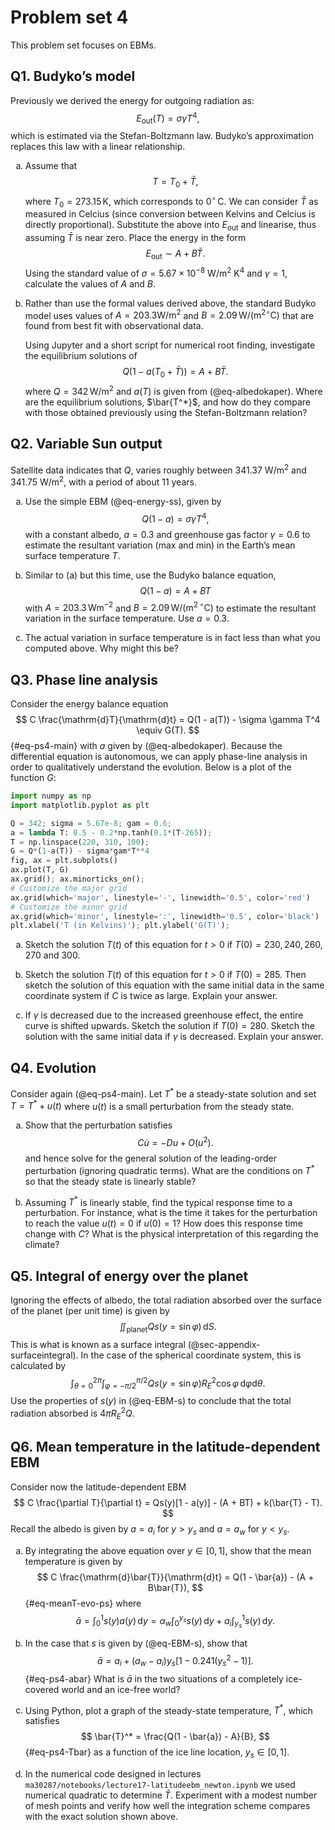 # Problem set 4 {#sec-ps4}

<!-- :::{.callout-tip} -->
<!-- ## Note -->
<!-- This material has not yet been finalised and is still under construction. Once it is covered in lectures, this banner will be replaced. -->
<!-- ::: -->

This problem set focuses on EBMs.

## Q1. Budyko's model {.unnumbered} 

Previously we derived the energy for outgoing radiation as:
$$
E_{\text{out}}(T) = \sigma \gamma T^4, 
$$ 
which is estimated via the Stefan-Boltzmann law. Budyko's approximation replaces this law with a linear relationship.  

a. Assume that 
$$
T = T_0 + \bar{T},
$$ 
where $T_0 = 273.15 \, \mathrm{K}$, which corresponds to $0^\circ \, \mathrm{C}$. We can consider $\bar{T}$ as measured in Celcius (since conversion between Kelvins and Celcius is directly proportional). Substitute the above into $E_{\text{out}}$ and linearise, thus assuming $\bar{T}$ is near zero. Place the energy in the form
$$
E_{\text{out}} \sim A + B\bar{T}.
$$ 
Using the standard value of $\sigma = 5.67 \times 10^{-8}$ W/m<sup>2</sup> K<sup>4</sup> and $\gamma = 1$, calculate the values of $A$ and $B$. 

b. Rather than use the formal values derived above, the standard Budyko model uses values of $A = 203.3 \mathrm{W}/\mathrm{m}^2$ and $B = 2.09 \, \mathrm{W}/(\mathrm{m}^2 {}^\circ \mathrm{C})$ that are found from best fit with observational data. 
	
	Using Jupyter and a short script for numerical root finding, investigate the equilibrium solutions of 
$$
Q(1 - a(T_0 + \bar{T})) = A + B \bar{T}.
$$ 
where $Q = 342 \, \mathrm{W}/\mathrm{m}^2$ and $a(T)$ is given from (@eq-albedokaper). Where are the equilibrium solutions, $\bar{T^*}$, and how do they compare with those obtained previously using the Stefan-Boltzmann relation?

## Q2. Variable Sun output {.unnumbered}

Satellite data indicates that $Q$, varies roughly between 341.37 W/m<sup>2</sup> and 341.75 W/m<sup>2</sup>, with a period of about 11 years.

a. Use the simple EBM (@eq-energy-ss), given by 
$$
Q(1 - a) = \sigma \gamma T^4,
$$ 
with a constant albedo, $a = 0.3$ and greenhouse gas factor $\gamma = 0.6$ to estimate the resultant variation (max and min) in the Earth's mean surface temperature $T$.

b. Similar to (a) but this time, use the Budyko balance equation, 
$$
Q(1 - a) = A + BT
$$ 
with $A = 203.3 \, \mathrm{W} \mathrm{m}^{-2}$ and $B = 2.09 \, \mathrm{W}/(\mathrm{m}^{2} \, {}^\circ \mathrm{C})$ to estimate the resultant variation in the surface temperature. Use $a = 0.3$. 

c. The actual variation in surface temperature is in fact less than what you computed above. Why might this be? 

## Q3. Phase line analysis {.unnumbered}

Consider the energy balance equation 
$$
C \frac{\mathrm{d}T}{\mathrm{d}t} = Q(1 - a(T)) - \sigma \gamma T^4 \equiv G(T).
$$ {#eq-ps4-main}
with $a$ given by (@eq-albedokaper). Because the differential equation is autonomous, we can apply phase-line analysis in order to qualitatively understand the evolution. Below is a plot of the function $G$:

```python
import numpy as np
import matplotlib.pyplot as plt

Q = 342; sigma = 5.67e-8; gam = 0.6;
a = lambda T: 0.5 - 0.2*np.tanh(0.1*(T-265));
T = np.linspace(220, 310, 100);
G = Q*(1-a(T)) - sigma*gam*T**4
fig, ax = plt.subplots()
ax.plot(T, G)
ax.grid(); ax.minorticks_on();
# Customize the major grid
ax.grid(which='major', linestyle='-', linewidth='0.5', color='red')
# Customize the minor grid
ax.grid(which='minor', linestyle=':', linewidth='0.5', color='black')
plt.xlabel('T (in Kelvins)'); plt.ylabel('G(T)');
```

a. Sketch the solution $T(t)$ of this equation for $t > 0$ if $T(0) = 230, 240, 260, 270$ and $300$. 

b. Sketch the solution $T(t)$ of this equation for $t > 0$ if $T(0) = 285$. Then sketch the solution of this equation with the same initial data in the same coordinate system if $C$ is twice as large. Explain your answer. 

c. If $\gamma$ is decreased due to the increased greenhouse effect, the entire curve is shifted upwards. Sketch the solution if $T(0) = 280$. Sketch the solution with the same initial data if $\gamma$ is decreased. Explain your answer.

## Q4. Evolution {.unnumbered}

Consider again (@eq-ps4-main). Let $T^*$ be a steady-state solution and set $T = T^* + u(t)$ where $u(t)$ is a small perturbation from the steady state.

a. Show that the perturbation satisfies 
$$
C \dot{u} = -D u + O(u^2).
$$
and hence solve for the general solution of the leading-order perturbation (ignoring quadratic terms). What are the conditions on $T^*$ so that the steady state is linearly stable? 

b. Assuming $T^*$ is linearly stable, find the typical response time to a perturbation. For instance, what is the time it takes for the perturbation to reach the value $u(t) = 0$ if $u(0) = 1$? How does this response time change with $C$? What is the physical interpretation of this regarding the climate?  

## Q5. Integral of energy over the planet {.unnumbered}

Ignoring the effects of albedo, the total radiation absorbed over the surface of the planet (per unit time) is given by 
$$
\iint_{\text{planet}} Qs(y=\sin\varphi) \, \mathrm{d}S.
$$
This is what is known as a surface integral (@sec-appendix-surfaceintegral). In the case of the spherical coordinate system, this is calculated by 
$$
\int_{\theta=0}^{2\pi} \int_{\varphi = -\pi/2}^{\pi/2} Qs(y = \sin\varphi) R_E^2 \cos\varphi \, \mathrm{d}\varphi \mathrm{d}\theta.
$$
Use the properties of $s(y)$ in (@eq-EBM-s) to conclude that the total radiation absorbed is $4\pi R_E^2 Q$.

## Q6. Mean temperature in the latitude-dependent EBM {.unnumbered}

Consider now the latitude-dependent EBM 
$$
C \frac{\partial T}{\partial t} = Qs(y)[1 - a(y)] - (A + BT) + k(\bar{T} - T).
$$ 
Recall the albedo is given by $a = a_i$ for $y > y_s$ and $a = a_w$ for $y < y_s$. 

a. By integrating the above equation over $y \in [0, 1]$, show that the mean temperature is given by 
$$
C \frac{\mathrm{d}\bar{T}}{\mathrm{d}t} = Q(1 - \bar{a}) - (A + B\bar{T}),
$$ {#eq-meanT-evo-ps}
where 
$$
\bar{a} = \int_0^1 s(y) a(y) \, \mathrm{d}y = \alpha_w \int_0^{y_s} s(y) \, \mathrm{d}y + a_i \int_{y_s}^1 s(y) \, \mathrm{d}y.
$$
b. In the case that $s$ is given by (@eq-EBM-s), show that 
$$
\bar{a} = a_i + (a_w - a_i) y_s[1 - 0.241(y_s^2 - 1)].
$$ {#eq-ps4-abar}
What is $\bar{a}$ in the two situations of a completely ice-covered world and an ice-free world?


b. Using Python, plot a graph of the steady-state temperature, $T^*$, which satisfies
$$
\bar{T}^* = \frac{Q(1 - \bar{a}) - A}{B},
$$ {#eq-ps4-Tbar}
as a function of the ice line location, $y_s \in [0, 1]$. 

c. In the numerical code designed in lectures `ma30287/notebooks/lecture17-latitudeebm_newton.ipynb` we used numerical quadratic to determine $\bar{T}$. Experiment with a modest number of mesh points and verify how well the integration scheme compares with the exact solution shown above.

